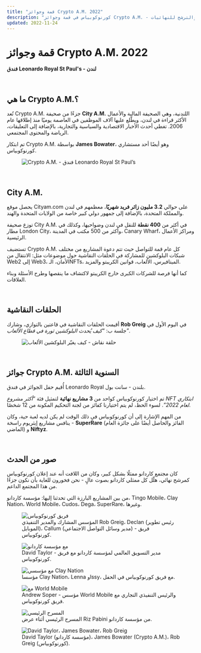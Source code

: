 ```yaml
---
title: "قمة وجوائز Crypto A.M. 2022"
description: "كورنوكوبياس في قمة وجوائز Crypto A.M. - الحلقات النقاشية، التواصل، والترشح للنهائيات."
updated: 2022-11-24
---
```


# قمة وجوائز Crypto A.M. 2022  

**فندق Leonardo Royal St Paul's - لندن**  

<br />

## ما هي Crypto A.M.؟  

<p>
تُعد Crypto A.M. جزءًا من صحيفة <b>City A.M.</b> اللندنية، وهي الصحيفة المالية والأعمال الأكثر قراءة في لندن، ويطّلع عليها آلاف الموظفين في العاصمة يوميًا منذ إطلاقها عام 2006. تغطي أحدث الأخبار الاقتصادية والسياسية والتجارية، بالإضافة إلى التعليقات، الرياضة والمحتوى المجتمعي.
</p>  

<p>
تم ابتكار Crypto A.M. بواسطة <b>James Bowater</b>، وهو أيضًا أحد مستشاري كورنوكوبياس.  
</p>  

<figure className="img-center">
  <img src="/images/status/2022-11/crypto-am-foyer.png" alt="Crypto A.M. - فندق Leonardo Royal St Paul’s" />
  <figcaption></figcaption>
</figure>

<br />

## City A.M.  

<p>
يحصل موقع Cityam.com على حوالي <b>3.2 مليون زائر فريد شهريًا</b>، معظمهم في لندن والمملكة المتحدة، بالإضافة إلى جمهور دولي كبير خاصة من الولايات المتحدة والهند.  
</p>

<p>
توزع صحيفة City A.M. في أكثر من <b>400 نقطة</b> للنقل في لندن وضواحيها، وكذلك في مطار London City، وأكثر من 500 مكتب في المدينة، Canary Wharf، ومراكز الأعمال الرئيسية.  
</p>

<p>
تستضيف Crypto A.M. كل عام قمة للتواصل حيث تتم دعوة المشاريع من مختلف شبكات البلوكشين للمشاركة في الحلقات النقاشية حول موضوعات مثل: الانتقال من Web2 إلى Web3، الأمان، الـNFTs، الميتافيرس، الألعاب، قوانين الكريبتو والمزيد.  
</p>

<p>
كما أنها فرصة للشركات الكبرى خارج الكريبتو لاكتشاف ما ينقصها وطرح الأسئلة وبناء العلاقات.  
</p>

<br />

## الحلقات النقاشية  

<p>
أقيمت الحلقات النقاشية في قاعتين بالتوازي، وشارك <b>Rob Greig</b> في اليوم الأول في جلسة ب: <i>“كيف يُحدث البلوكشين ثورة في قطاع الألعاب”</i>.
</p>  

<figure className="img-center">
  <img src="/images/status/2022-11/crypto-am-panel.avif" alt="حلقة نقاش - كيف يغيّر البلوكشين الألعاب" />
  <figcaption></figcaption>
</figure>

<br />

## جوائز Crypto A.M. السنوية الثالثة  

<p>
أُقيم حفل الجوائز في فندق Leonardo Royal بلندن - سانت بول.  
</p>  

<p>
تم اختيار كورنوكوبياس كواحد من <b>3 مشاريع نهائية</b> لتمثيل فئة <i>“أكثر مشروع NFT ابتكاري لعام 2022”</i>.  
لسوء الحظ، لم يتم اختيارنا كفائز من لجنة التحكيم المكونة من 12 شخصًا.  
</p>

<p>
من المهم الإشارة إلى أن كورنوكوبياس في ذلك الوقت لم يكن لديه لعبة حية، وكان ينافس مشاريع إيثريوم راسخة - <b>SuperRare</b> (الفائز والحاصل أيضًا على جائزة العام الماضي) و <b>Niftyz</b>.  
</p>

<br />

## صور من الحدث  

<p>
كان مجتمع كاردانو ممثلًا بشكل كبير، وكان من اللافت أنه عند إعلان كورنوكوبياس كمرشح نهائي، هلّل كل ممثلي كاردانو بصوت عالٍ - نحن فخورون للغاية بأن نكون جزءًا من هذا المجتمع الداعم.  
</p>

<p>
من بين المشاريع البارزة التي تحدثنا إليها: مؤسسة كاردانو، Tingo Mobile، Clay Nation، World Mobile، Cudos، Dega، SuperRare، وغيرها.  
</p>

<figure className="img-center">
  <img src="/images/status/2022-11/crypto-am-team.avif" alt="فريق كورنوكوبياس" />
  <figcaption>المؤسس المشارك والمدير التنفيذي Rob Greig، Declan (رئيس تطوير الموبايل)، Callum (مدير وسائل التواصل الاجتماعي) - فريق كورنوكوبياس.</figcaption>
</figure>

<figure className="img-center">
  <img src="/images/status/2022-11/crypto-am-cardano-foundation.avif" alt="مع مؤسسة كاردانو" />
  <figcaption>David Taylor - مدير التسويق العالمي لمؤسسة كاردانو مع فريق كورنوكوبياس.</figcaption>
</figure>

<figure className="img-center">
  <img src="/images/status/2022-11/crypto-am-clay-nation.avif" alt="مع مؤسسي Clay Nation" />
  <figcaption>مؤسسا Clay Nation، Lenna وIssy، مع فريق كورنوكوبياس في الحفل.</figcaption>
</figure>

<figure className="img-center">
  <img src="/images/status/2022-11/crypto-am-world-mobile.avif" alt="مع World Mobile" />
  <figcaption>Andrew Soper - مؤسس World Mobile والرئيس التنفيذي التجاري مع فريق كورنوكوبياس.</figcaption>
</figure>

<figure className="img-center">
  <img src="/images/status/2022-11/crypto-am-main-stage.avif" alt="المسرح الرئيسي" />
  <figcaption>المسرح الرئيسي أثناء عرض Riz Pabini من مؤسسة كاردانو.</figcaption>
</figure>

<figure className="img-center">
  <img src="/images/status/2022-11/crypto-am-david-james-rob.avif" alt="David Taylor، James Bowater، Rob Greig" />
  <figcaption>David Taylor (مؤسسة كاردانو)، James Bowater (Crypto A.M.)، Rob Greig (كورنوكوبياس).</figcaption>
</figure>
